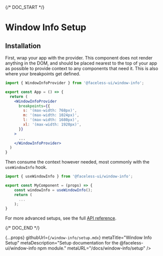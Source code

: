
{/* DOC_START */}

# Window Info Setup

## Installation

<InstallationCode name="window-info" />

First, wrap your app with the provider. This component does not render anything in the DOM, and should be placed nearest to the top of your app as possible to provide context to any components that need it. This is also where your breakpoints get defined.

```jsx
import { WindowInfoProvider } from '@faceless-ui/window-info';

export const App = () => {
  return (
    <WindowInfoProvider
      breakpoints={{
        s: '(max-width: 768px)',
        m: '(max-width: 1024px)',
        l: '(max-width: 1680px)',
        xl: '(max-width: 1920px)',
      }}
    >
      ...
    </WindowInfoProvider>
  )
}
```

Then consume the context however needed, most commonly with the `useWindowInfo` hook.

```jsx
import { useWindowInfo } from '@faceless-ui/window-info';

export const MyComponent = (props) => {
    const windowInfo = useWindowInfo();
    return (
      ...
    );
}
```

For more advanced setups, see the full [API reference](/docs/window-info/api).

{/* DOC_END */}

  {...props}
  githubUrl={`/window-info/setup.mdx`}
  metaTitle="Window Info Setup"
  metaDescription="Setup documentation for the @faceless-ui/window-info npm module."
  metaURL="/docs/window-info/setup"
/>

